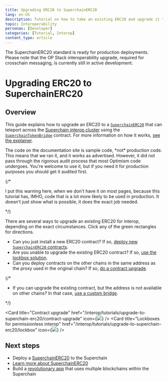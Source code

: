 ```yaml
---
title: Upgrading ERC20 to SuperchainERC20
lang: en-US
description: Tutorial on how to take an existing ERC20 and upgrade it to SuperchainERC20.
topic: Interoperability
personas: [Developer]
categories: [Tutorial, Interop]
content_type: article
---
```



<Callout>
  The SuperchainERC20 standard is ready for production deployments.
  Please note that the OP Stack interoperability upgrade, required for crosschain messaging, is currently still in active development.
</Callout>

# Upgrading ERC20 to SuperchainERC20

## Overview

This guide explains how to upgrade an ERC20 to a [`SuperchainERC20`](https://github.com/ethereum-optimism/optimism/blob/develop/packages/contracts-bedrock/src/L2/SuperchainERC20.sol) that can teleport across the [Superchain interop cluster](/interop/explainer#superchain-interop-cluster) using the [`SuperchainTokenBridge`](https://github.com/ethereum-optimism/optimism/blob/develop/packages/contracts-bedrock/src/L2/SuperchainTokenBridge.sol) contract. For more information on how it works, [see the explainer](/interop/superchain-erc20).

<Callout type="warning">
  The code on the documentation site is sample code, *not* production code.
  This means that we ran it, and it works as advertised.
  However, it did not pass through the rigorous audit process that most Optimism code undergoes.
  You're welcome to use it, but if you need it for production purposes you should get it audited first.
</Callout>

{/* 

I put this warning here, when we don't have it on most pages, because this tutorial
has, IMHO, code that is a lot more likely to be used in production. It doesn't just
show what is possible, it does the exact job needed.

*/}

There are several ways to upgrade an existing ERC20 for interop, depending on the exact circumstances. Click any of the green rectangles for directions.

*   Can you just install a new ERC20 contract? If so, [deploy new `SuperchainERC20` contracts](/interop/tutorials/deploy-superchain-erc20).
*   Are you unable to upgrade the existing ERC20 contract? If so, [use the lockbox solution](/interop/tutorials/upgrade-to-superchain-erc20/lockbox).
*   Can you deploy contracts on the other chains in the same address as the proxy used in the original chain? If so, [do a contract upgrade](/interop/tutorials/upgrade-to-superchain-erc20/contract-upgrade).

{/* 

*   If you can upgrade the existing contract, but the address is not available on other chains? In that case, [use a custom bridge](upgrade-to-superchain-erc20/custom-bridge).

*/}

<Cards>

  <Card title="Contract upgrade" href="/interop/tutorials/upgrade-to-superchain-erc20/contract-upgrade" icon={<img src="/img/icons/shapes.svg" />} />
  <Card title="Lockboxes for permissionless interop" href="/interop/tutorials/upgrade-to-superchain-erc20/lockbox" icon={<img src="/img/icons/shapes.svg" />} />

</Cards>

## Next steps

*   Deploy a [SuperchainERC20](/interop/tutorials/deploy-superchain-erc20) to the Superchain
*   [Learn more about SuperchainERC20](/interop/superchain-erc20)
*   Build a [revolutionary app](/app-developers/get-started) that uses multiple blockchains within the Superchain
